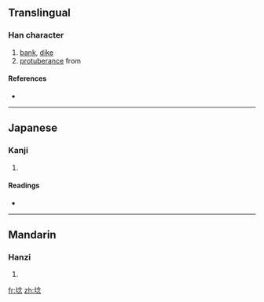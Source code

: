 ==Translingual==

===Han character===
{{Han char|rn=32|rad=土|as=08|sn=11|four=|canj=土人戈心 (GOIP)}}

# [[bank]], [[dike]]
# [[protuberance]] from

====References====
* {{Han ref|kx=0230.150|dkj=05156|dj=0466.250|hdz=10455.070|uh=57DD|ud=22493}}

----

==Japanese==

===Kanji===
{{ja-kanji|grade=|rs=土08}}

# {{defn|Japanese|sort=土08}}

====Readings====
* {{ja-readings|on=[[てん]] (ten), [[でう]] (deu), [[ねう]] (neu), [[ねん]] (nen)|kun=[[した]] (shita), [[ます]] (masu), [[おち]] (ochi)}}

----

==Mandarin==

===Hanzi===
{{cmn-hanzi|pin=[[niàn]] ([[nian4]])|wg=nien<sup>4</sup>}}

# {{defn|Mandarin|sort=土08}}

[[fr:埝]]
[[zh:埝]]